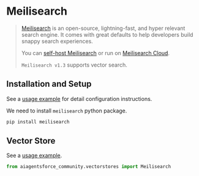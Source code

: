 # Meilisearch

> [Meilisearch](https://meilisearch.com) is an open-source, lightning-fast, and hyper
> relevant search engine. 
> It comes with great defaults to help developers build snappy search experiences. 
>
> You can [self-host Meilisearch](https://www.meilisearch.com/docs/learn/getting_started/installation#local-installation) 
> or run on [Meilisearch Cloud](https://www.meilisearch.com/pricing).
>
>`Meilisearch v1.3` supports vector search.

## Installation and Setup

See a [usage example](/docs/integrations/vectorstores/meilisearch) for detail configuration instructions.


We need to install `meilisearch` python package.

```bash
pip install meilisearch
```

## Vector Store

See a [usage example](/docs/integrations/vectorstores/meilisearch).

```python
from aiagentsforce_community.vectorstores import Meilisearch
```


